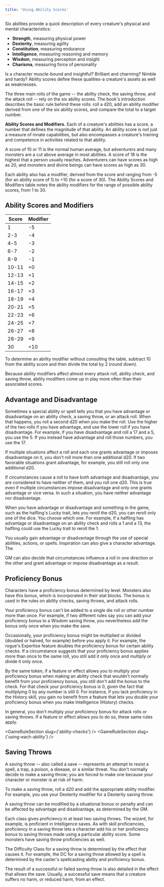 ```yaml
---
title: 'Using Ability Scores'
---
```


Six abilities provide a quick description of every creature's physical and mental characteristics:

* **Strength**, measuring physical power
* **Dexterity**, measuring agility
* **Constitution**, measuring endurance
* **Intelligence**, measuring reasoning and memory
* **Wisdom**, measuring perception and insight
* **Charisma**, measuring force of personality

Is a character muscle-bound and insightful? Brilliant and charming? Nimble and hardy? Ability scores define these qualities-a creature's assets as well as weaknesses.

The three main rolls of the game -- the ability check, the saving throw, and the attack roll -- rely on the six ability scores. The book's introduction describes the basic rule behind these rolls: roll a d20, add an ability modifier derived from one of the six ability scores, and compare the total to a target number.

**Ability Scores and Modifiers.** Each of a creature's abilities has a score, a number that defines the magnitude of that ability. An ability score is not just a measure of innate capabilities, but also encompasses a creature's training and competence in activities related to that ability.

A score of 10 or 11 is the normal human average, but adventurers and many monsters are a cut above average in most abilities. A score of 18 is the highest that a person usually reaches. Adventurers can have scores as high as 20, and monsters and divine beings can have scores as high as 30.

Each ability also has a modifier, derived from the score and ranging from -5 (for an ability score of 1) to +10 (for a score of 30). The Ability Scores and Modifiers table notes the ability modifiers for the range of possible ability scores, from 1 to 30.

## Ability Scores and Modifiers

| Score | Modifier |
|-------|----------|
| 1     | -5       |
| 2-3   | -4       |
| 4-5   | -3       |
| 6-7   | -2       |
| 8-9   | -1       |
| 10-11 | +0       |
| 12-13 | +1       |
| 14-15 | +2       |
| 16-17 | +3       |
| 18-19 | +4       |
| 20-21 | +5       |
| 22-23 | +6       |
| 24-25 | +7       |
| 26-27 | +8       |
| 28-29 | +9       |
| 30    | +10      |

To determine an ability modifier without consulting the table, subtract 10 from the ability score and then divide the total by 2 (round down).

Because ability modifiers affect almost every attack roll, ability check, and saving throw, ability modifiers come up in play more often than their associated scores.

## Advantage and Disadvantage

Sometimes a special ability or spell tells you that you have advantage or disadvantage on an ability check, a saving throw, or an attack roll. When that happens, you roll a second d20 when you make the roll. Use the higher of the two rolls if you have advantage, and use the lower roll if you have disadvantage. For example, if you have disadvantage and roll a 17 and a 5, you use the 5. If you instead have advantage and roll those numbers, you use the 17.

If multiple situations affect a roll and each one grants advantage or imposes disadvantage on it, you don't roll more than one additional d20. If two favorable situations grant advantage, for example, you still roll only one additional d20.

If circumstances cause a roll to have both advantage and disadvantage, you are considered to have neither of them, and you roll one d20. This is true even if multiple circumstances impose disadvantage and only one grants advantage or vice versa. In such a situation, you have neither advantage nor disadvantage.

When you have advantage or disadvantage and something in the game, such as the halfling's Lucky trait, lets you reroll the d20, you can reroll only one of the dice. You choose which one. For example, if a halfling has advantage or disadvantage on an ability check and rolls a 1 and a 13, the halfling could use the Lucky trait to reroll the 1.

You usually gain advantage or disadvantage through the use of special abilities, actions, or spells. Inspiration can also give a character advantage. The

GM can also decide that circumstances influence a roll in one direction or the other and grant advantage or impose disadvantage as a result.

## Proficiency Bonus

Characters have a proficiency bonus determined by level. Monsters also have this bonus, which is incorporated in their stat blocks. The bonus is used in the rules on ability checks, saving throws, and attack rolls.

Your proficiency bonus can't be added to a single die roll or other number more than once. For example, if two different rules say you can add your proficiency bonus to a Wisdom saving throw, you nevertheless add the bonus only once when you make the save.

Occasionally, your proficiency bonus might be multiplied or divided (doubled or halved, for example) before you apply it. For example, the rogue's Expertise feature doubles the proficiency bonus for certain ability checks. If a circumstance suggests that your proficiency bonus applies more than once to the same roll, you still add it only once and multiply or divide it only once.

By the same token, if a feature or effect allows you to multiply your proficiency bonus when making an ability check that wouldn't normally benefit from your proficiency bonus, you still don't add the bonus to the check. For that check your proficiency bonus is 0, given the fact that multiplying 0 by any number is still 0. For instance, if you lack proficiency in the History skill, you gain no benefit from a feature that lets you double your proficiency bonus when you make Intelligence (History) checks.

In general, you don't multiply your proficiency bonus for attack rolls or saving throws. If a feature or effect allows you to do so, these same rules apply.

<GameRuleSection slug={'ability-checks'} />
<GameRuleSection slug={'using-each-ability'} />

## Saving Throws

A saving throw -- also called a save -- represents an attempt to resist a spell, a trap, a poison, a disease, or a similar threat. You don't normally decide to make a saving throw; you are forced to make one because your character or monster is at risk of harm.

To make a saving throw, roll a d20 and add the appropriate ability modifier. For example, you use your Dexterity modifier for a Dexterity saving throw.

A saving throw can be modified by a situational bonus or penalty and can be affected by advantage and disadvantage, as determined by the GM.

Each class gives proficiency in at least two saving throws. The wizard, for example, is proficient in Intelligence saves. As with skill proficiencies, proficiency in a saving throw lets a character add his or her proficiency bonus to saving throws made using a particular ability score. Some monsters have saving throw proficiencies as well.

The Difficulty Class for a saving throw is determined by the effect that causes it. For example, the DC for a saving throw allowed by a spell is determined by the caster's spellcasting ability and proficiency bonus.

The result of a successful or failed saving throw is also detailed in the effect that allows the save. Usually, a successful save means that a creature suffers no harm, or reduced harm, from an effect.